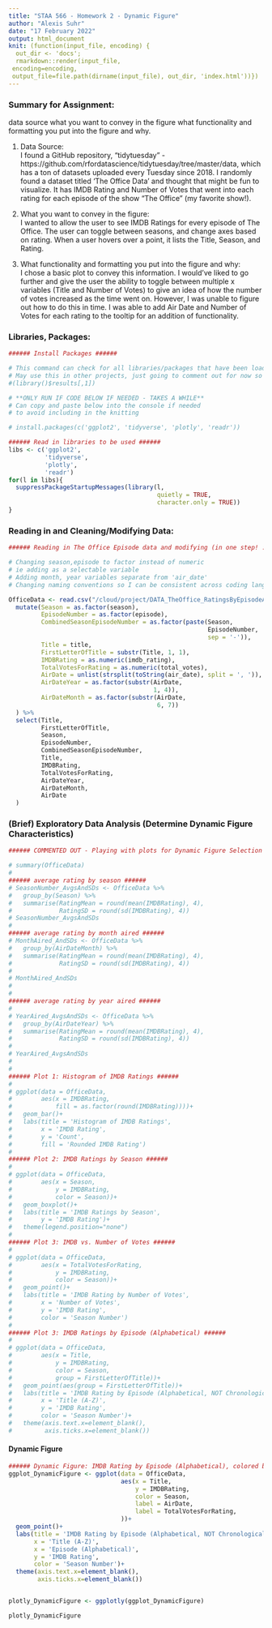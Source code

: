 ```yaml
---
title: "STAA 566 - Homework 2 - Dynamic Figure"
author: "Alexis Suhr"
date: "17 February 2022"
output: html_document
knit: (function(input_file, encoding) {
  out_dir <- 'docs';
  rmarkdown::render(input_file,
 encoding=encoding,
 output_file=file.path(dirname(input_file), out_dir, 'index.html'))})
---
```


### Summary for Assignment: 

data source
what you want to convey in the figure
what functionality and formatting you put into the figure and why.

1. Data Source:  
I found a GitHub repository, "tidytuesday" - https://github.com/rfordatascience/tidytuesday/tree/master/data, which has a ton of datasets uploaded every Tuesday since 2018. I randomly found a dataset titled 'The Office Data' and thought that might be fun to visualize. It has IMDB Rating and Number of Votes that went into each rating for each episode of the show "The Office" (my favorite show!).  

2. What you want to convey in the figure:  
I wanted to allow the user to see IMDB Ratings for every episode of The Office. The user can toggle between seasons, and change axes based on rating. When a user hovers over a point, it lists the Title, Season, and Rating.  

3. What functionality and formatting you put into the figure and why:  
I chose a basic plot to convey this information. I would've liked to go further and give the user the ability to toggle between multiple x variables (Title and Number of Votes) to give an idea of how the number of votes increased as the time went on. However, I was unable to figure out how to do this in time. I was able to add Air Date and Number of Votes for each rating to the tooltip for an addition of functionality.  


### Libraries, Packages:

```r
###### Install Packages ###### 

# This command can check for all libraries/packages that have been loaded or already exist, if needed.
# May use this in other projects, just going to comment out for now so I have it.
#(library()$results[,1])

# **ONLY RUN IF CODE BELOW IF NEEDED - TAKES A WHILE**
# Can copy and paste below into the console if needed
# to avoid including in the knitting

# install.packages(c('ggplot2', 'tidyverse', 'plotly', 'readr'))

###### Read in libraries to be used ###### 
libs <- c('ggplot2',
          'tidyverse',
          'plotly',
          'readr')
for(l in libs){
  suppressPackageStartupMessages(library(l,
                                         quietly = TRUE,
                                         character.only = TRUE))
}

```

### Reading in and Cleaning/Modifying Data:  
```r
###### Reading in The Office Episode data and modifying (in one step! :) ###### 

# Changing season,episode to factor instead of numeric
# ie adding as a selectable variable
# Adding month, year variables separate from 'air_date' 
# Changing naming conventions so I can be consistent across coding languages

OfficeData <- read.csv("/cloud/project/DATA_TheOffice_RatingsByEpisodeAndDate.txt") %>%
  mutate(Season = as.factor(season),
         EpisodeNumber = as.factor(episode),
         CombinedSeasonEpisodeNumber = as.factor(paste(Season,
                                                       EpisodeNumber,
                                                       sep = '-')),
         Title = title,
         FirstLetterOfTitle = substr(Title, 1, 1),
         IMDBRating = as.numeric(imdb_rating),
         TotalVotesForRating = as.numeric(total_votes),
         AirDate = unlist(strsplit(toString(air_date), split = ', ')),
         AirDateYear = as.factor(substr(AirDate, 
                                        1, 4)),
         AirDateMonth = as.factor(substr(AirDate, 
                                         6, 7))
  ) %>%
  select(Title, 
         FirstLetterOfTitle,
         Season, 
         EpisodeNumber, 
         CombinedSeasonEpisodeNumber,
         Title,
         IMDBRating,
         TotalVotesForRating,
         AirDateYear,
         AirDateMonth,
         AirDate
  )
```

### (Brief) Exploratory Data Analysis (Determine Dynamic Figure Characteristics)    

```r
###### COMMENTED OUT - Playing with plots for Dynamic Figure Selection ###### 

# summary(OfficeData)
# 
###### average rating by season ###### 
# SeasonNumber_AvgsAndSDs <- OfficeData %>%
#   group_by(Season) %>%
#   summarise(RatingMean = round(mean(IMDBRating), 4),
#             RatingSD = round(sd(IMDBRating), 4))
# SeasonNumber_AvgsAndSDs
# 
###### average rating by month aired ###### 
# MonthAired_AndSDs <- OfficeData %>%
#   group_by(AirDateMonth) %>%
#   summarise(RatingMean = round(mean(IMDBRating), 4),
#             RatingSD = round(sd(IMDBRating), 4))
# 
# MonthAired_AndSDs
# 
# 
###### average rating by year aired ###### 
# 
# YearAired_AvgsAndSDs <- OfficeData %>%
#   group_by(AirDateYear) %>%
#   summarise(RatingMean = round(mean(IMDBRating), 4),
#             RatingSD = round(sd(IMDBRating), 4))
# 
# YearAired_AvgsAndSDs
# 
# 
###### Plot 1: Histogram of IMDB Ratings ###### 
#
# ggplot(data = OfficeData,
#        aes(x = IMDBRating,
#            fill = as.factor(round(IMDBRating))))+
#   geom_bar()+
#   labs(title = 'Histogram of IMDB Ratings',
#        x = 'IMDB Rating',
#        y = 'Count',
#        fill = 'Rounded IMDB Rating')
# 
###### Plot 2: IMDB Ratings by Season ###### 
#
# ggplot(data = OfficeData,
#        aes(x = Season,
#            y = IMDBRating,
#            color = Season))+
#   geom_boxplot()+
#   labs(title = 'IMDB Ratings by Season',
#        y = 'IMDB Rating')+
#   theme(legend.position="none")
# 
###### Plot 3: IMDB vs. Number of Votes ###### 
# 
# ggplot(data = OfficeData,
#        aes(x = TotalVotesForRating,
#            y = IMDBRating,
#            color = Season))+
#   geom_point()+
#   labs(title = 'IMDB Rating by Number of Votes',
#        x = 'Number of Votes',
#        y = 'IMDB Rating',
#        color = 'Season Number')
# 
###### Plot 3: IMDB Ratings by Episode (Alphabetical) ###### 
# 
# ggplot(data = OfficeData,
#        aes(x = Title,
#            y = IMDBRating,
#            color = Season,
#            group = FirstLetterOfTitle))+
#   geom_point(aes(group = FirstLetterOfTitle))+
#   labs(title = 'IMDB Rating by Episode (Alphabetical, NOT Chronological)',
#        x = 'Title (A-Z)',
#        y = 'IMDB Rating',
#        color = 'Season Number')+
#   theme(axis.text.x=element_blank(),
#         axis.ticks.x=element_blank())

```
#### Dynamic Figure  

```r

###### Dynamic Figure: IMDB Rating by Episode (Alphabetical), colored by Season ###### 
ggplot_DynamicFigure <- ggplot(data = OfficeData,
                               aes(x = Title,
                                   y = IMDBRating,
                                   color = Season,
                                   label = AirDate,
                                   label = TotalVotesForRating,
                               ))+
  geom_point()+
  labs(title = 'IMDB Rating by Episode (Alphabetical, NOT Chronological)',
       x = 'Title (A-Z)',
       x = 'Episode (Alphabetical)',
       y = 'IMDB Rating',
       color = 'Season Number')+
  theme(axis.text.x=element_blank(),
        axis.ticks.x=element_blank())


plotly_DynamicFigure <- ggplotly(ggplot_DynamicFigure)

plotly_DynamicFigure

```

